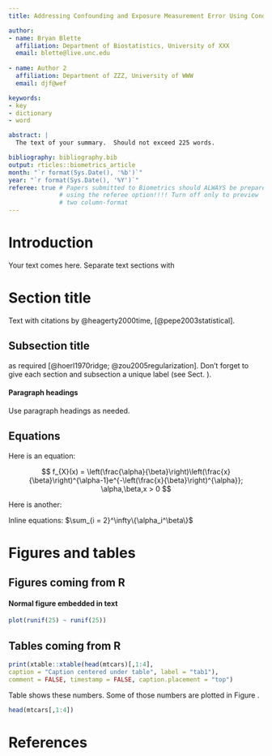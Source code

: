 ```yaml
---
title: Addressing Confounding and Exposure Measurement Error Using Conditional Score Functions

author: 
- name: Bryan Blette
  affiliation: Department of Biostatistics, University of XXX
  email: blette@live.unc.edu
  
- name: Author 2
  affiliation: Department of ZZZ, University of WWW
  email: djf@wef

keywords:
- key
- dictionary
- word

abstract: |
  The text of your summary.  Should not exceed 225 words.

bibliography: bibliography.bib
output: rticles::biometrics_article
month: "`r format(Sys.Date(), '%b')`"
year: "`r format(Sys.Date(), '%Y')`"
referee: true # Papers submitted to Biometrics should ALWAYS be prepared
              # using the referee option!!!! Turn off only to preview
              # two column-format
---
```


# Introduction {#intro}

Your text comes here. Separate text sections with

# Section title {#sec:1}

Text with citations by @heagerty2000time, [@pepe2003statistical].

## Subsection title {#sec:2}

as required [@hoerl1970ridge; @zou2005regularization]. Don't forget to give each section
and subsection a unique label (see Sect. \ref{sec:1}).

#### Paragraph headings 

Use paragraph headings as needed.

## Equations

Here is an equation:

$$ f_{X}(x) = \left(\frac{\alpha}{\beta}\right)\left(\frac{x}{\beta}\right)^{\alpha-1}e^{-\left(\frac{x}{\beta}\right)^{\alpha}}; \alpha,\beta,x > 0 $$

Here is another:
\begin{align}
a^2+b^2=c^2
\end{align}

Inline equations: $\sum_{i = 2}^\infty\{\alpha_i^\beta\}$

# Figures and tables


## Figures coming from R

#### Normal figure embedded in text

```r
plot(runif(25) ~ runif(25))
```

\clearpage

## Tables coming from R


```r
print(xtable::xtable(head(mtcars)[,1:4], 
caption = "Caption centered under table", label = "tab1"), 
comment = FALSE, timestamp = FALSE, caption.placement = "top")
```

Table \ref{tab1} shows these numbers. Some of those numbers are plotted in Figure \ref{fig:fig1}.


```r
head(mtcars[,1:4])
```


# References

